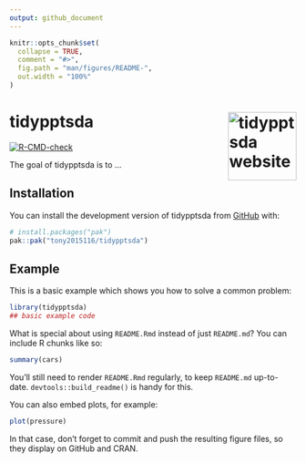 ```yaml
---
output: github_document
---
```


<!-- README.md is generated from README.Rmd. Please edit that file -->

```r
knitr::opts_chunk$set(
  collapse = TRUE,
  comment = "#>",
  fig.path = "man/figures/README-",
  out.width = "100%"
)
```

# tidypptsda <a href="https://tony2015116.github.io/tidypptsda/"><img src="man/figures/logo.png" align="right" height="120" alt="tidypptsda website" /></a>

<!-- badges: start -->
[![R-CMD-check](https://github.com/tony2015116/tidypptsda/actions/workflows/R-CMD-check.yaml/badge.svg)](https://github.com/tony2015116/tidypptsda/actions/workflows/R-CMD-check.yaml)
<!-- badges: end -->

The goal of tidypptsda is to ...

## Installation

You can install the development version of tidypptsda from [GitHub](https://github.com/) with:

``` r
# install.packages("pak")
pak::pak("tony2015116/tidypptsda")
```

## Example

This is a basic example which shows you how to solve a common problem:

```r
library(tidypptsda)
## basic example code
```

What is special about using `README.Rmd` instead of just `README.md`? You can include R chunks like so:

```r
summary(cars)
```

You'll still need to render `README.Rmd` regularly, to keep `README.md` up-to-date. `devtools::build_readme()` is handy for this.

You can also embed plots, for example:

```r
plot(pressure)
```

In that case, don't forget to commit and push the resulting figure files, so they display on GitHub and CRAN.
